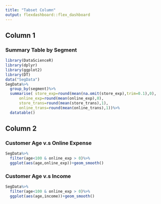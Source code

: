 ---
title: "Tabset Column"
output: flexdashboard::flex_dashboard
---

Column 1 
-----------------------------------------------------------------------

### Summary Table by Segment

```{r}
library(DataScienceR)
library(dplyr)
library(ggplot2)
library(DT)
data("SegData")
SegData%>%
  group_by(segment)%>%
  summarise( store_exp=round(mean(na.omit(store_exp),trim=0.1),0),
      online_exp=round(mean(online_exp),0),
      store_trans=round(mean(store_trans),1),
      online_trans=round(mean(online_trans),1))%>%
  datatable()
```

Column 2 {.tabset}
-----------------------------------------------------------------------

### Customer Age v.s Online Expense

```{r}
SegData%>%
  filter(age<100 & online_exp > 0)%>%
  ggplot(aes(age,online_exp))+geom_smooth()
```

### Customer Age v.s Income

```{r}
SegData%>%
  filter(age<100 & online_exp > 0)%>%
  ggplot(aes(age,income))+geom_smooth()
```

